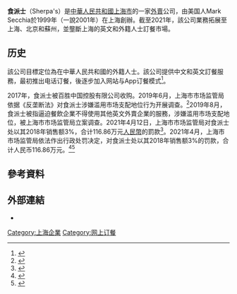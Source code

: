 '''食派士'''（Sherpa's）是[[中華人民共和國|中華人民共和國]][[上海市|上海市]]的一家[[外賣|外賣]]公司，由美国人Mark Secchia於1999年（一說2001年）在上海創辦。截至2021年，該公司業務拓展至上海、北京和蘇州，並壟斷上海的英文和外籍人士訂餐市場。

== 历史 ==
該公司目標定位為在中華人民共和國的外籍人士。該公司提供中文和英文訂餐服務，最初推出电话订餐，後逐步加入网站与App订餐模式<ref>{{cite news |title=外卖“隐形军团”食派士（Sherpa＇s）18岁啦 |url=http://qikan.chaoxing.com/detail_38502727e7500f263336a4a96b9ec5251071d526d270ff3c1921b0a3ea255101fc1cf1fbb4666ae6dcf1e26d8e0daabc77bc1486f8b2cd5186578b54465a12326c274d4dfcc0e9a3999f1bec40ccb47e20b88c6e534e6905ff2392838a1740b562b48ce5ed91eb52adfd43ad95f43916 |publisher=《中国烹饪》}}</ref>。

2017年，食派士被百胜中国控股有限公司收购。2019年6月，上海市市场监管局依据《反垄断法》对食派士涉嫌滥用市场支配地位行为开展调查。<ref>{{cite news |title=上海外卖平台食派士涉嫌“二选一”垄断行为被罚116.86万 |url=http://www.ce.cn/cysc/sp/info/202104/12/t20210412_36464242.shtml |accessdate=2021-11-03 |work=中国经济网——国家经济门户 |archive-date=2021-11-05 |archive-url=https://web.archive.org/web/20211105162019/http://www.ce.cn/cysc/sp/info/202104/12/t20210412_36464242.shtml |dead-url=no }}</ref>2019年8月，食派士被指逼迫餐飲企業不得使用其他英文外賣企業的服務，涉嫌滥用市场支配地位，被上海市市场监管局立案调查。2021年4月12日，上海市市场监管局对食派士处以其2018年销售额3%，合计116.86万元[[人民幣|人民幣]]的罰款<ref>{{cite news |title=英文餐饮外卖现垄断乱象 食派士想做“寡头”被罚116.86万元 |url=https://finance.sina.com.cn/tech/2021-04-12/doc-ikmyaawa9236297.shtml |publisher=上觀新聞 |accessdate=2021-04-12 |archive-date=2021-04-12 |archive-url=https://web.archive.org/web/20210412144622/https://finance.sina.com.cn/tech/2021-04-12/doc-ikmyaawa9236297.shtml |dead-url=no }}</ref>。2021年4月，上海市市场监管局依法作出行政处罚决定，对食派士处以其2018年销售额3%的罚款，合计人民币116.86万元。<ref>{{cite news |title=116.86万元！食派士因实施“二选一”垄断行为被罚 |url=https://m.news.cctv.com/2021/04/12/ARTICNpyhJcIdoBr2EzgJF8y210412.shtml |accessdate=2021-11-03 |work=CCTV |archive-date=2021-11-05 |archive-url=https://web.archive.org/web/20211105174239/https://m.news.cctv.com/2021/04/12/ARTICNpyhJcIdoBr2EzgJF8y210412.shtml |dead-url=no }}</ref><ref>{{cite news |title=百胜中国旗下送餐平台被罚116万！沙县小吃否认交出品牌运营权 |url=http://ent.cnr.cn/canyin/zixun/20210421/t20210421_525467416.shtml |accessdate=2021-11-03 |work=央广网 |archive-date=2021-11-03 |archive-url=https://web.archive.org/web/20211103035501/http://ent.cnr.cn/canyin/zixun/20210421/t20210421_525467416.shtml |dead-url=no }}</ref>

== 參考資料 ==
{{Reflist|2}}

== 外部連結 ==
*{{official|sherpa.com.cn}}
{{网上订餐}}
[[Category:上海企業|Category:上海企業]]
[[Category:网上订餐|Category:网上订餐]]